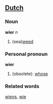 ==[[Dutch]]==
===Noun===

'''wier''' ''n''

# (sea)[[weed]]

===Personal pronoun===

'''wier'''

# (obsolete): [[whose]]

===Related words===
[[wiens]], [[wie]]